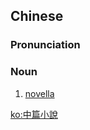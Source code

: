 {{also|中篇小说}}
==Chinese==
{{zh-forms|s=中篇小说|type=22}}

===Pronunciation===
{{zh-pron
|m=zhōngpiān xiǎoshuō
|c=zung1 pin1 siu2 syut3
|cat=n
}}

===Noun===
{{zh-noun}}

# [[novella]]

{{zh-cat|Literature}}

[[ko:中篇小說]]